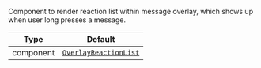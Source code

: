 Component to render reaction list within message overlay, which shows up when user long presses a message.

| Type      | Default                                                                      |
| --------- | ---------------------------------------------------------------------------- |
| component | [`OverlayReactionList`](../../../../ui-components/overlay_reaction_list.mdx) |
